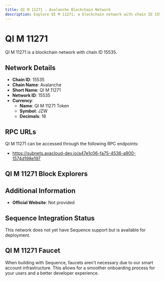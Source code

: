 ```yaml
--- 
title: QI M 11271 - Avalanche Blockchain Network
description: Explore QI M 11271, a blockchain network with chain ID 15535. Learn about its native currency, QI M 11271 Token, and how to interact with the network.
---
```


# QI M 11271

QI M 11271 is a blockchain network with chain ID 15535.

## Network Details

- **Chain ID**: 15535
- **Chain Name**: Avalanche
- **Short Name**: QI M 11271
- **Network ID**: 15535
- **Currency**: 
  - **Name**: QI M 11271 Token
  - **Symbol**: JZW
  - **Decimals**: 18

## RPC URLs

QI M 11271 can be accessed through the following RPC endpoints:

- https://subnets.avacloud-dev.io/a47e1c06-fa75-4536-a900-1574d198e197

## QI M 11271 Block Explorers



## Additional Information

- **Official Website**: Not provided

## Sequence Integration Status

This network does not yet have Sequence support but is available for deployment.

## QI M 11271 Faucet

When building with Sequence, faucets aren't necessary due to our smart account infrastructure. This allows for a smoother onboarding process for your users and a better developer experience.
